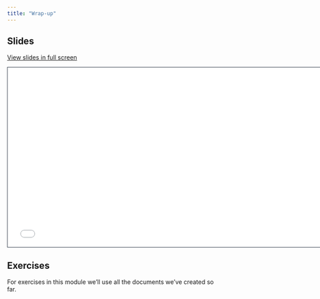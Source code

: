```yaml
---
title: "Wrap-up"
---
```


## Slides

[View slides in full screen](4-websites.html)

```{=html}
<iframe class="slide-deck" src="2-4-wrap-up.html" height="420" width="747" style="border: 1px solid #2e3846;"></iframe>
```
## Exercises

For exercises in this module we'll use all the documents we've created so far.
